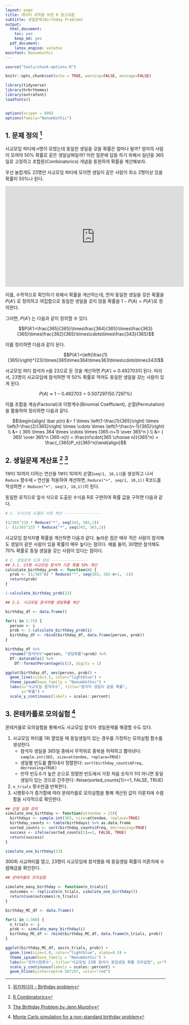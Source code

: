 ```yaml
---
layout: page
title: 데이터 과학을 위한 R 알고리즘
subtitle: 생일문제(Birthday Problem)
output:
  html_document: 
    toc: yes
    keep_md: yes
  pdf_document:
    latex_engine: xelatex
mainfont: NanumGothic
---
```


```r
source("tools/chunk-options.R") 

knitr::opts_chunk$set(echo = TRUE, warning=FALSE, message=FALSE)

library(tidyverse)
library(hrbrthemes)
library(extrafont)
loadfonts()


options(scipen = 999)
options(family="NanumGothic")
```


## 1. 문제 정의 [^wiki-birthday-math] {#birthday-problem}

[^wiki-birthday-math]: [위키피디아 - Birthday problem](https://en.wikipedia.org/wiki/Birthday_problem)

사교모임 파티에 $n$명이 모였는데 동일한 생일을 갖을 확률은 얼마나 될까? 얼마의 사람이 모여야 50% 확률로 같은 생일날짜일까?
이런 질문에 답을 하기 위해서 일년을 365일로 고정하고 조합론(Combinatorics) 개념을 동원하여 확률을 계산해보자.

우선 놀랍게도 23명만 사교모임 파티에 모이면 생일이 같은 사람이 최소 2명이상 있을 확률이 50%나 된다.


<iframe width="560" height="315" src="https://www.youtube.com/embed/KtT_cgMzHx8" frameborder="0" allowfullscreen></iframe>

이를, 수학적으로 확인하기 위해서 확률을 계산하는데, 먼저 동일한 생일을 갖은 확률을 $P(A')$ 로 정의하고 여집합으로 
동일한 생일을 갖지 않을 확률을 $1-P(A) = P(A')$로 정의한다.

그러면, $P(A')$ 는 다음과 같이 정의할 수 있다.

$$P(A')=\frac{365}{365}\times\frac{364}{365}\times\frac{363}{365}\times\frac{362}{365}\times\cdots\times\frac{343}{365}$$

이를 정리하면 다음과 같이 된다.

$$P(A')=\left(\frac{1}{365}\right)^{23}\times(365\times364\times363\times\cdots\times343)$$

사교모임 파티 참석자 $n$을 23으로 둔 것을 계산하면 $P(A') \approx 0.492703$이 된다.
따라서, 23명이 사교모임에 참석하면 약 50% 확률로 적어도 동일한 생일을 갖는 사람이 있게 된다.

$$P(A) ≈ 1 - 0.492703  = 0.507297 (50.7297\%)$$

이를 조합을 계승(Factorial)과 이항계수(Binomial Coefficient), 순열(Permutation)을 활용하여 정리하면 다음과 같다.

$$\begin{align} \bar p(n) &= 1 \times \left(1-\frac{1}{365}\right) \times \left(1-\frac{2}{365}\right) \times \cdots \times \left(1-\frac{n-1}{365}\right) \\  
                          &= { 365 \times 364 \times \cdots \times (365-n+1) \over 365^n } \\ 
                          &= { 365! \over 365^n (365-n)!} = \frac{n!\cdot{365 \choose n}}{365^n} = \frac{_{365}P_n}{365^n}\end{align}$$


## 2. 생일문제 계산표 [^r-combinatrics] [^birthday-table] {#birthday-problem-table}

[^r-combinatrics]: [R Combinatorics](http://www.di.fc.ul.pt/~jpn/r/combinatorics/combinatorics.html)

[^birthday-table]: [The Birthday Problem by Jenn Murphy](https://rpubs.com/StatGirl302/TheBirthdayProblem)

1부터 10까지 더하는 연산을 1부터 10까지 순열(`seq(1, 10,1)`)을 생성하고 나서 `Reduce` 함수에 `+` 연산을 적용하여 계산하면,
`Reduce("+", seq(1, 10,1))` R코드를 작성하면 `r Reduce("+", seq(1, 10,1))`이 된다.

동일한 로직으로 앞서 식으로 도출된 수식을 R로 구현하여 확률 값을 구하면 다음과 같다.

``` r
# 1. 수식으로 도출된 사항 계산 ----------------

(1/365^23) * Reduce("*", seq(343, 365,1))
1- (1/365^23) * Reduce("*", seq(343, 365,1))
```

사교모임 참석자별 확률을 계산하면 다음과 같다. 
놀라운 점은 매우 적은 사람이 참석해도 생일이 같은 사람이 있을 확률이 매우 높다는 점이다. 
예를 들어, 30명만 참석해도 70% 확률로 동일 생일을 갖는 사람이 있다는 점이다.

``` r
# 2. 생일문제 도표 생성 ----------------
## 2.1. 23명 사교모임 참석자 기준 확률 50% 계산
calculate_birthday_prob <- function(n) {
  prob <- (1/365^n) * Reduce("*", seq(365, 365-n+1, -1))
  return(prob)
}

1-calculate_birthday_prob(23)

## 2.2. 사교모임 참석자별 생일확률 계산

birthday_df <- data.frame()

for(i in 1:75) {
  person <- i
  prob <- 1-calculate_birthday_prob(i)
  birthday_df <- rbind(birthday_df, data.frame(person, prob))
}

birthday_df %>% 
  rename("참석자수"=person, "생일확률"=prob) %>% 
  DT::datatable() %>% 
    DT::formatPercentage(c(2), digits = 1)

ggplot(birthday_df, aes(person, prob)) + 
  geom_line(size=1.5, color="lightblue") +
  theme_ipsum(base_family = "NanumGothic") +
  labs(x="사교모임 참석자수", title="참석자 생일이 같을 확률",
       y="확률") +
  scale_y_continuous(labels = scales::percent)
```

## 3. 몬테카를로 모의실험 [^birthdayMC] {#monte-carlo}

[^birthdayMC]: [Monte Carlo simulation for a non-standard birthday problem](https://gist.github.com/dododas/26901a0017a9c3aeebf8)

몬테카를로 모의실험을 통해서도 사교모임 참석자 생일문제를 해결할 수도 있다.

1. 사교모임 파티를 1회 열었을 때 동일생일이 있는 경우를 가정하는 모의실험 함수를 생성한다.
    - 참석자 생일을 365일 중에서 무작위로 중복을 허락하고 뽑아낸다: `sample.int(365, size=attendee, replace=TRUE)`
    - 생일별 빈도를 뽑아내서 정렬한다: `sort(birthday_counts$Freq, decreasing=TRUE)`
    - 만약 빈도수가 높은 순으로 정렬한 빈도에서 가장 처음 숫자가 1이 아니면 동일생일이 있는 것으로 간주한다: ifelse(sorted_counts[1]==1, FALSE, TRUE)
1. `n_trials` 횟수만큼 반복한다.
1. 시행횟수가 증가함에 따라 몬테카를로 모의실험을 통해 계산된 값이 이론치에 수렴함을 시각적으로 확인한다.    

``` r
## 단일 실험 정의
simulate_one_birthday <- function(attendee = 23){
  birthdays <- sample.int(365, size=attendee, replace=TRUE)
  birthday_counts <- table(birthdays) %>% as.data.frame
  sorted_counts <- sort(birthday_counts$Freq, decreasing=TRUE)
  success <- ifelse(sorted_counts[1]==1, FALSE, TRUE)
  return(success)
}

simulate_one_birthday(23)
```

300회 사교파티를 열고, 23명이 사교모임에 참석했을 때 동일생일 확률이 이론치에 수렴해감을 확인한다.

``` r
## 몬테카를로 모의실험

simulate_many_birthday <- function(n_trials){
  outcomes <- replicate(n_trials, simulate_one_birthday())
  return(sum(outcomes)/n_trials)
}

birthday_MC_df <- data.frame()

for(i in 1:300) {
  n_trials <- i
  prob <- simulate_many_birthday(i)
  birthday_MC_df <- rbind(birthday_MC_df, data.frame(n_trials, prob))
}

ggplot(birthday_MC_df, aes(n_trials, prob)) + 
  geom_line(size=1.0, color="lightblue", alpha=0.5) +
  theme_ipsum(base_family = "NanumGothic") +
  labs(x="모의시험횟수", title="사교모임 23명 참석시 동일생일 확률 모의실험", y="확률") +
  scale_y_continuous(labels = scales::percent) +
  geom_hline(yintercept=0.507297, color="red")
```

